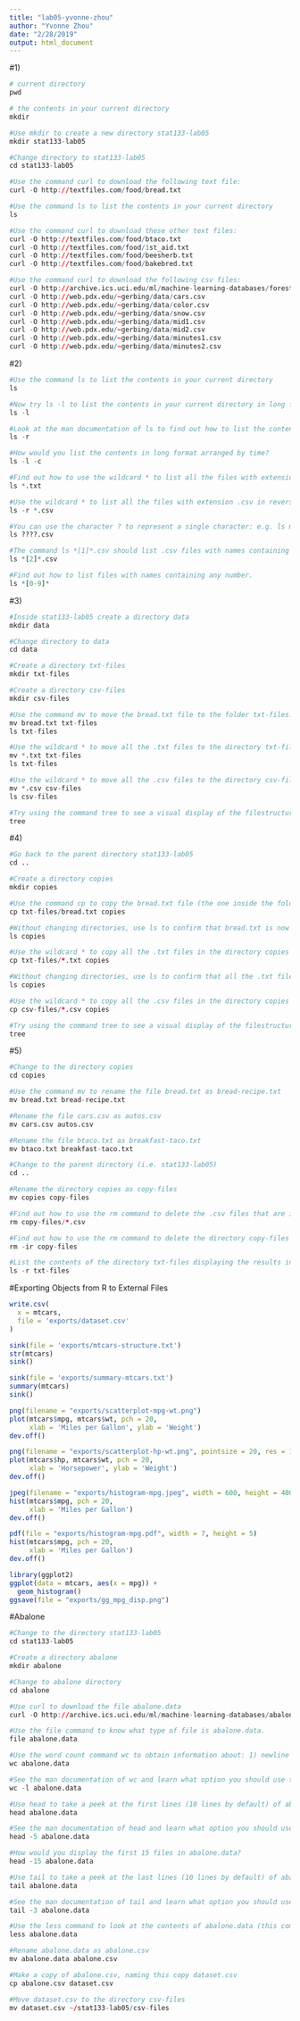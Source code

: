 ```yaml
---
title: "lab05-yvonne-zhou"
author: "Yvonne Zhou"
date: "2/28/2019"
output: html_document
---
```

#1)
```r
# current directory
pwd

# the contents in your current directory
mkdir

#Use mkdir to create a new directory stat133-lab05
mkdir stat133-lab05

#Change directory to stat133-lab05
cd stat133-lab05

#Use the command curl to download the following text file:
curl -O http://textfiles.com/food/bread.txt

#Use the command ls to list the contents in your current directory
ls

#Use the command curl to download these other text files:
curl -O http://textfiles.com/food/btaco.txt
curl -O http://textfiles.com/food/1st_aid.txt
curl -O http://textfiles.com/food/beesherb.txt
curl -O http://textfiles.com/food/bakebred.txt

#Use the command curl to download the following csv files:
curl -O http://archive.ics.uci.edu/ml/machine-learning-databases/forest-fires/forestfires.csv
curl -O http://web.pdx.edu/~gerbing/data/cars.csv
curl -O http://web.pdx.edu/~gerbing/data/color.csv
curl -O http://web.pdx.edu/~gerbing/data/snow.csv
curl -O http://web.pdx.edu/~gerbing/data/mid1.csv
curl -O http://web.pdx.edu/~gerbing/data/mid2.csv
curl -O http://web.pdx.edu/~gerbing/data/minutes1.csv
curl -O http://web.pdx.edu/~gerbing/data/minutes2.csv
```

#2)
```r
#Use the command ls to list the contents in your current directory
ls

#Now try ls -l to list the contents in your current directory in long format
ls -l

#Look at the man documentation of ls to find out how to list the contents in reverse order
ls -r

#How would you list the contents in long format arranged by time?
ls -l -c

#Find out how to use the wildcard * to list all the files with extension .txt
ls *.txt

#Use the wildcard * to list all the files with extension .csv in reverse order
ls -r *.csv

#You can use the character ? to represent a single character: e.g. ls mid?.csv. Find out how to use the wilcard ? to list .csv files with names made of 4 characters (e.g. mid1.csv, snow.csv)
ls ????.csv

#The command ls *[1]*.csv should list .csv files with names containing the number 1 (e.g. mid1.csv, minutes1.csv). Adapt the command to list .csv files with names containing the number 2.
ls *[2]*.csv

#Find out how to list files with names containing any number.
ls *[0-9]*

```

#3)
```r
#Inside stat133-lab05 create a directory data
mkdir data

#Change directory to data
cd data

#Create a directory txt-files
mkdir txt-files

#Create a directory csv-files
mkdir csv-files

#Use the command mv to move the bread.txt file to the folder txt-files. Without changing directories, use ls to confirm that bread.txt is now inside txt-files.
mv bread.txt txt-files
ls txt-files

#Use the wildcard * to move all the .txt files to the directory txt-files. Without changing directories, use ls to confirm that all the .txt files are inside txt-files.
mv *.txt txt-files
ls txt-files

#Use the wildcard * to move all the .csv files to the directory csv-files. Without changing directories, use ls to confirm that all the .csv files are inside csv-files.
mv *.csv csv-files
ls csv-files

#Try using the command tree to see a visual display of the filestructure. Warning: You may not have this command in git-bash or in another shell flavor.
tree

```

#4)
```r
#Go back to the parent directory stat133-lab05
cd ..

#Create a directory copies
mkdir copies

#Use the command cp to copy the bread.txt file (the one inside the folder txt-files) to the copies directory
cp txt-files/bread.txt copies

#Without changing directories, use ls to confirm that bread.txt is now inside copies.
ls copies

#Use the wildcard * to copy all the .txt files in the directory copies
cp txt-files/*.txt copies

#Without changing directories, use ls to confirm that all the .txt files is now inside copies.
ls copies

#Use the wildcard * to copy all the .csv files in the directory copies
cp csv-files/*.csv copies

#Try using the command tree to see a visual display of the filestructure.
tree
```

#5)
```r
#Change to the directory copies
cd copies

#Use the command mv to rename the file bread.txt as bread-recipe.txt
mv bread.txt bread-recipe.txt

#Rename the file cars.csv as autos.csv
mv cars.csv autos.csv

#Rename the file btaco.txt as breakfast-taco.txt
mv btaco.txt breakfast-taco.txt

#Change to the parent directory (i.e. stat133-lab05)
cd ..

#Rename the directory copies as copy-files
mv copies copy-files

#Find out how to use the rm command to delete the .csv files that are in copy-files
rm copy-files/*.csv

#Find out how to use the rm command to delete the directory copy-files
rm -ir copy-files

#List the contents of the directory txt-files displaying the results in reverse (alphabetical) order
ls -r txt-files

```

#Exporting Objects from R to External Files
```r
write.csv(
  x = mtcars, 
  file = 'exports/dataset.csv'
)
```

```r
sink(file = 'exports/mtcars-structure.txt')
str(mtcars)
sink()
```

```r
sink(file = 'exports/summary-mtcars.txt')
summary(mtcars)
sink()
```

```r
png(filename = "exports/scatterplot-mpg-wt.png")
plot(mtcars$mpg, mtcars$wt, pch = 20, 
     xlab = 'Miles per Gallon', ylab = 'Weight')
dev.off()
```

```r
png(filename = "exports/scatterplot-hp-wt.png", pointsize = 20, res = 100)
plot(mtcars$hp, mtcars$wt, pch = 20, 
     xlab = 'Horsepower', ylab = 'Weight')
dev.off()
```

```r
jpeg(filename = "exports/histogram-mpg.jpeg", width = 600, height = 400, units = "px")
hist(mtcars$mpg, pch = 20, 
     xlab = 'Miles per Gallon')
dev.off()
```

```r
pdf(file = "exports/histogram-mpg.pdf", width = 7, height = 5)
hist(mtcars$mpg, pch = 20, 
     xlab = 'Miles per Gallon')
dev.off()
```

```r
library(ggplot2)
ggplot(data = mtcars, aes(x = mpg)) +
  geom_histogram()
ggsave(file = "exports/gg_mpg_disp.png")
```

#Abalone
```r
#Change to the directory stat133-lab05
cd stat133-lab05

#Create a directory abalone
mkdir abalone

#Change to abalone directory
cd abalone

#Use curl to download the file abalone.data
curl -O http://archive.ics.uci.edu/ml/machine-learning-databases/abalone/abalone.data

#Use the file command to know what type of file is abalone.data.
file abalone.data

#Use the word count command wc to obtain information about: 1) newline count, 2) word count, and 3) byte count, of the abalone.data file.
wc abalone.data

#See the man documentation of wc and learn what option you should use to obtain only the number of lines in abalone.data.
wc -l abalone.data

#Use head to take a peek at the first lines (10 lines by default) of abalone.data
head abalone.data

#See the man documentation of head and learn what option you should use to display only the first 5 files in abalone.data.
head -5 abalone.data

#How would you display the first 15 files in abalone.data?
head -15 abalone.data

#Use tail to take a peek at the last lines (10 lines by default) of abalone.data
tail abalone.data

#See the man documentation of tail and learn what option you should use to display only the last 3 files in abalone.data.
tail -3 abalone.data

#Use the less command to look at the contents of abalone.data (this command opens a paginator so you can move up and down the contents of the file). Press the key q to exit the paginator.
less abalone.data

#Rename abalone.data as abalone.csv
mv abalone.data abalone.csv

#Make a copy of abalone.csv, naming this copy dataset.csv
cp abalone.csv dataset.csv

#Move dataset.csv to the directory csv-files
mv dataset.csv ~/stat133-lab05/csv-files

```

